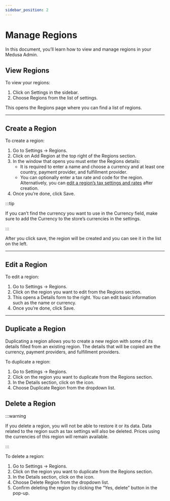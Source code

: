 ```yaml
---
sidebar_position: 2
---
```



# Manage Regions

In this document, you’ll learn how to view and manage regions in your Medusa Admin.

## View Regions

To view your regions:

1. Click on Settings in the sidebar.
2. Choose Regions from the list of settings.

This opens the Regions page where you can find a list of regions.

---

## Create a Region

To create a region:

1. Go to Settings → Regions.
2. Click on Add Region at the top right of the Regions section.
3. In the window that opens you must enter the Regions details:
    - It is required to enter a name and choose a currency and at least one country, payment provider, and fulfillment provider.
    - You can optionally enter a tax rate and code for the region. Alternatively, you can [edit a region’s tax settings and rates](../taxes/manage.md#edit-a-regions-taxes) after creation.
4. Once you’re done, click Save.

:::tip

If you can’t find the currency you want to use in the Currency field, make sure to add the Currency to the store’s currencies in the settings.

:::

After you click save, the region will be created and you can see it in the list on the left.

---

## Edit a Region

To edit a region:

1. Go to Settings → Regions.
2. Click on the region you want to edit from the Regions section.
3. This opens a Details form to the right. You can edit basic information such as the name or currency.
4. Once you’re done, click Save.

---

## Duplicate a Region

Duplicating a region allows you to create a new region with some of its details filled from an existing region. The details that will be copied are the currency, payment providers, and fulfillment providers.

To duplicate a region:

1. Go to Settings → Regions.
2. Click on the region you want to duplicate from the Regions section.
3. In the Details section, click on the <UiIcon lightIcon="https://i.imgur.com/1ordBC6.png" darkIcon="https://i.imgur.com/dSwWYBH.png" alt="three dots" /> icon.
4. Choose Duplicate Region from the dropdown list.

## Delete a Region

:::warning

If you delete a region, you will not be able to restore it or its data. Data related to the region such as tax settings will also be deleted. Prices using the currencies of this region will remain available.

:::

To delete a region:

1. Go to Settings → Regions.
2. Click on the region you want to duplicate from the Regions section.
3. In the Details section, click on the <UiIcon lightIcon="https://i.imgur.com/1ordBC6.png" darkIcon="https://i.imgur.com/dSwWYBH.png" alt="three dots" /> icon.
4. Choose Delete Region from the dropdown list.
5. Confirm deleting the region by clicking the “Yes, delete” button in the pop-up.